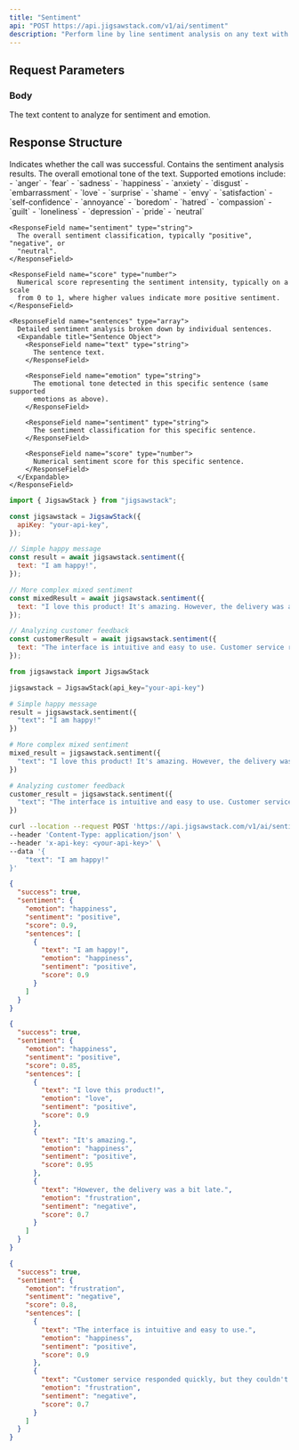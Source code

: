 ```yaml
---
title: "Sentiment"
api: "POST https://api.jigsawstack.com/v1/ai/sentiment"
description: "Perform line by line sentiment analysis on any text with detailed emotion detection."
---
```


## Request Parameters

### Body

<ParamField body="text" type="string" required>
  The text content to analyze for sentiment and emotion.
</ParamField>

<Snippet file="header.mdx" />

## Response Structure

<ResponseField name="success" type="boolean">
  Indicates whether the call was successful.
</ResponseField>

<ResponseField name="sentiment" type="object">
  Contains the sentiment analysis results.
  <Expandable title="Sentiment Object Structure" defaultOpen>
    <ResponseField name="emotion" type="string">
      The overall emotional tone of the text. Supported emotions include: -
      `anger` - `fear` - `sadness` - `happiness` - `anxiety` - `disgust` -
      `embarrassment` - `love` - `surprise` - `shame` - `envy` - `satisfaction`
      - `self-confidence` - `annoyance` - `boredom` - `hatred` - `compassion` -
      `guilt` - `loneliness` - `depression` - `pride` - `neutral`
    </ResponseField>

    <ResponseField name="sentiment" type="string">
      The overall sentiment classification, typically "positive", "negative", or
      "neutral".
    </ResponseField>

    <ResponseField name="score" type="number">
      Numerical score representing the sentiment intensity, typically on a scale
      from 0 to 1, where higher values indicate more positive sentiment.
    </ResponseField>

    <ResponseField name="sentences" type="array">
      Detailed sentiment analysis broken down by individual sentences.
      <Expandable title="Sentence Object">
        <ResponseField name="text" type="string">
          The sentence text.
        </ResponseField>

        <ResponseField name="emotion" type="string">
          The emotional tone detected in this specific sentence (same supported
          emotions as above).
        </ResponseField>

        <ResponseField name="sentiment" type="string">
          The sentiment classification for this specific sentence.
        </ResponseField>

        <ResponseField name="score" type="number">
          Numerical sentiment score for this specific sentence.
        </ResponseField>
      </Expandable>
    </ResponseField>
  </Expandable>
</ResponseField>

<RequestExample>

```javascript Javascript
import { JigsawStack } from "jigsawstack";

const jigsawstack = JigsawStack({
  apiKey: "your-api-key",
});

// Simple happy message
const result = await jigsawstack.sentiment({
  text: "I am happy!",
});

// More complex mixed sentiment
const mixedResult = await jigsawstack.sentiment({
  text: "I love this product! It's amazing. However, the delivery was a bit late.",
});

// Analyzing customer feedback
const customerResult = await jigsawstack.sentiment({
  text: "The interface is intuitive and easy to use. Customer service responded quickly, but they couldn't solve my issue completely.",
});
```

```python Python
from jigsawstack import JigsawStack

jigsawstack = JigsawStack(api_key="your-api-key")

# Simple happy message
result = jigsawstack.sentiment({
  "text": "I am happy!"
})

# More complex mixed sentiment
mixed_result = jigsawstack.sentiment({
  "text": "I love this product! It's amazing. However, the delivery was a bit late."
})

# Analyzing customer feedback
customer_result = jigsawstack.sentiment({
  "text": "The interface is intuitive and easy to use. Customer service responded quickly, but they couldn't solve my issue completely."
})
```

```bash cURL
curl --location --request POST 'https://api.jigsawstack.com/v1/ai/sentiment' \
--header 'Content-Type: application/json' \
--header 'x-api-key: <your-api-key>' \
--data '{
    "text": "I am happy!"
}'
```

</RequestExample>

<ResponseExample>

```json Simple Sentiment Response
{
  "success": true,
  "sentiment": {
    "emotion": "happiness",
    "sentiment": "positive",
    "score": 0.9,
    "sentences": [
      {
        "text": "I am happy!",
        "emotion": "happiness",
        "sentiment": "positive",
        "score": 0.9
      }
    ]
  }
}
```

```json Mixed Sentiment Response
{
  "success": true,
  "sentiment": {
    "emotion": "happiness",
    "sentiment": "positive",
    "score": 0.85,
    "sentences": [
      {
        "text": "I love this product!",
        "emotion": "love",
        "sentiment": "positive",
        "score": 0.9
      },
      {
        "text": "It's amazing.",
        "emotion": "happiness",
        "sentiment": "positive",
        "score": 0.95
      },
      {
        "text": "However, the delivery was a bit late.",
        "emotion": "frustration",
        "sentiment": "negative",
        "score": 0.7
      }
    ]
  }
}
```

```json Customer Feedback Response
{
  "success": true,
  "sentiment": {
    "emotion": "frustration",
    "sentiment": "negative",
    "score": 0.8,
    "sentences": [
      {
        "text": "The interface is intuitive and easy to use.",
        "emotion": "happiness",
        "sentiment": "positive",
        "score": 0.9
      },
      {
        "text": "Customer service responded quickly, but they couldn't solve my issue completely.",
        "emotion": "frustration",
        "sentiment": "negative",
        "score": 0.7
      }
    ]
  }
}
```

</ResponseExample>
